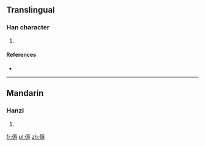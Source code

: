 ==Translingual==

===Han character===
{{Han char|rn=9|rad=人|as=10|sn=12|four=|canj=人一女戈 (OMVI)}}

# {{defn|Han|sort=人10}}

====References====
* {{Han ref|kx=0112.230|dkj=00943|dj=0240.080|hdz=10202.020|uh=5089|ud=20617}}

----

==Mandarin==

===Hanzi===
{{cmn-hanzi|pin=[[rù]] ([[ru4]])|wg=ju<sup>4</sup>}}

# {{defn|lang=cmn|sort=人10}}

[[fr:傉]]
[[pl:傉]]
[[zh:傉]]